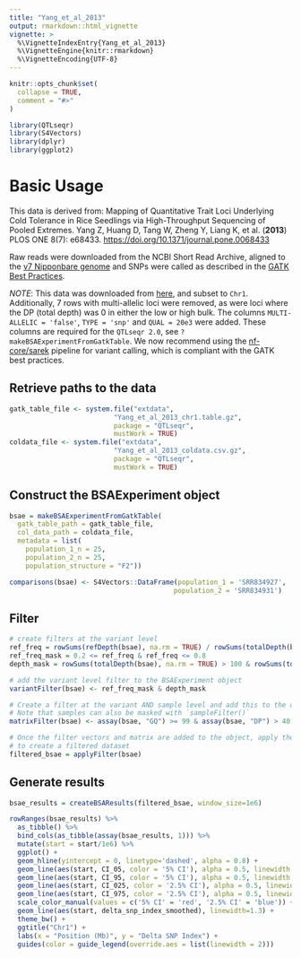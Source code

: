 ```yaml
---
title: "Yang_et_al_2013"
output: rmarkdown::html_vignette
vignette: >
  %\VignetteIndexEntry{Yang_et_al_2013}
  %\VignetteEngine{knitr::rmarkdown}
  %\VignetteEncoding{UTF-8}
---
```


```r
knitr::opts_chunk$set(
  collapse = TRUE,
  comment = "#>"
)
```

```r
library(QTLseqr)
library(S4Vectors)
library(dplyr)
library(ggplot2)
```

# Basic Usage

This data is derived from: Mapping of Quantitative Trait Loci Underlying
Cold Tolerance in Rice Seedlings via High-Throughput Sequencing of Pooled
Extremes. Yang Z, Huang D, Tang W, Zheng Y, Liang K, et al. (**2013**) PLOS ONE 8(7): e68433. <https://doi.org/10.1371/journal.pone.0068433>

Raw reads were downloaded from the NCBI Short Read Archive,
aligned to the [v7 Nipponbare genome](<http://rice.plantbiology.msu.edu/>) and
SNPs were called as described in the
[GATK Best Practices](https://software.broadinstitute.org/gatk/best-practices).

*NOTE*: This data was downloaded from [here](https://github.com/bmansfeld/Yang2013data),
and subset to `Chr1`. Additionally, 7 rows with multi-allelic loci were removed, 
as were loci where the DP (total depth) was 0 in either the low or high bulk.
The columns `MULTI-ALLELIC = 'false'`, `TYPE = 'snp'` and `QUAL = 20e3` were added.
These columns are required for the `QTLseqr 2.0`,
see `?makeBSAExperimentFromGatkTable`. We now
recommend using the [nf-core/sarek](https://nf-co.re/sarek) pipeline for
variant calling, which is compliant with the GATK best practices.

## Retrieve paths to the data

```r
gatk_table_file <- system.file("extdata",
                          "Yang_et_al_2013_chr1.table.gz",
                          package = "QTLseqr",
                          mustWork = TRUE)
coldata_file <- system.file("extdata",
                          "Yang_et_al_2013_coldata.csv.gz",
                          package = "QTLseqr",
                          mustWork = TRUE)
```

## Construct the BSAExperiment object

```r
bsae = makeBSAExperimentFromGatkTable(
  gatk_table_path = gatk_table_file,
  col_data_path = coldata_file,
  metadata = list(
    population_1_n = 25,
    population_2_n = 25,
    population_structure = "F2"))

comparisons(bsae) <- S4Vectors::DataFrame(population_1 = 'SRR834927',
                                         population_2 = 'SRR834931')
```

## Filter

```r
# create filters at the variant level
ref_freq = rowSums(refDepth(bsae), na.rm = TRUE) / rowSums(totalDepth(bsae), na.rm = TRUE)
ref_freq_mask = 0.2 <= ref_freq & ref_freq <= 0.8
depth_mask = rowSums(totalDepth(bsae), na.rm = TRUE) > 100 & rowSums(totalDepth(bsae), na.rm = TRUE) < 400

# add the variant level filter to the BSAExperiment object
variantFilter(bsae) <- ref_freq_mask & depth_mask

# Create a filter at the variant AND sample level and add this to the object
# Note that samples can also be masked with `sampleFilter()`
matrixFilter(bsae) <- assay(bsae, "GQ") >= 99 & assay(bsae, "DP") > 40

# Once the filter vectors and matrix are added to the object, apply the filters
# to create a filtered dataset
filtered_bsae = applyFilter(bsae)

```

## Generate results

```r
bsae_results = createBSAResults(filtered_bsae, window_size=1e6)
```

```r
rowRanges(bsae_results) %>%
  as_tibble() %>%
  bind_cols(as_tibble(assay(bsae_results, 1))) %>%
  mutate(start = start/1e6) %>%
  ggplot() +
  geom_hline(yintercept = 0, linetype='dashed', alpha = 0.8) +
  geom_line(aes(start, CI_05, color = '5% CI'), alpha = 0.5, linewidth = 0.1) +
  geom_line(aes(start, CI_95, color = '5% CI'), alpha = 0.5, linewidth = 0.1) +
  geom_line(aes(start, CI_025, color = '2.5% CI'), alpha = 0.5, linewidth = 0.1) +
  geom_line(aes(start, CI_975, color = '2.5% CI'), alpha = 0.5, linewidth = 0.1) +
  scale_color_manual(values = c('5% CI' = 'red', '2.5% CI' = 'blue')) +
  geom_line(aes(start, delta_snp_index_smoothed), linewidth=1.3) +
  theme_bw() +
  ggtitle("Chr1") +
  labs(x = "Position (Mb)", y = "Delta SNP Index") +
  guides(color = guide_legend(override.aes = list(linewidth = 2))) 
```

